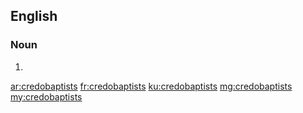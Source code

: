 ==English==

===Noun===
{{head|en|plural}}

# {{plural of|credobaptist|lang=en}}

[[ar:credobaptists]]
[[fr:credobaptists]]
[[ku:credobaptists]]
[[mg:credobaptists]]
[[my:credobaptists]]